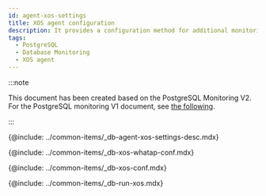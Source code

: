 ```yaml
---
id: agent-xos-settings
title: XOS agent configuration
description: It provides a configuration method for additional monitoring of the database server resources.
tags:
  - PostgreSQL
  - Database Monitoring
  - XOS agent
---
```


:::note

This document has been created based on the PostgreSQL Monitoring V2. For the PostgreSQL monitoring V1 document, see [the following](../postgresql-v1/agent-xos-settings).

:::

{@include: ../common-items/_db-agent-xos-settings-desc.mdx}

{@include: ../common-items/_db-xos-whatap-conf.mdx}

{@include: ../common-items/_db-xos-conf.mdx} 

{@include: ../common-items/_db-run-xos.mdx}  
